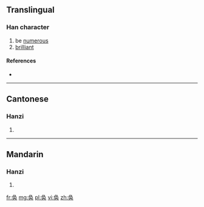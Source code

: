 {{also|奐}}
==Translingual==

===Han character===
{{Han char|rn=37|rad=大|as=04|sn=7|four=|canj=弓月大 (NBK), X弓月大 (XNBK)}}

# be [[numerous]]
# [[brilliant]]

====References====
* {{Han ref|kx=0250.161|hdz=10530.030|uh=5942|ud=22850}}

----

==Cantonese==

===Hanzi===
{{yue-hanzi|jyut=|y=wun6|tra=奐}}

# {{defn|lang=yue|sort=大04}}

----

==Mandarin==

===Hanzi===
{{cmn-hanzi|tra=奐|pin=[[huàn]] ([[huan4]])|wg=huan<sup>4</sup>}}

# {{defn|lang=cmn|sort=大04}}

[[fr:奂]]
[[mg:奂]]
[[pl:奂]]
[[vi:奂]]
[[zh:奂]]